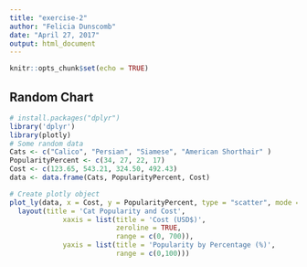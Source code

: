 ```yaml
---
title: "exercise-2"
author: "Felicia Dunscomb"
date: "April 27, 2017"
output: html_document
---
```


```r
knitr::opts_chunk$set(echo = TRUE)
```

## Random Chart

```r
# install.packages("dplyr")
library('dplyr')
library(plotly)
# Some random data
Cats <- c("Calico", "Persian", "Siamese", "American Shorthair" )
PopularityPercent <- c(34, 27, 22, 17)
Cost <- c(123.65, 543.21, 324.50, 492.43)
data <- data.frame(Cats, PopularityPercent, Cost)

# Create plotly object
plot_ly(data, x = Cost, y = PopularityPercent, type = "scatter", mode = 'text', text = ~Cats, textposition = 'middle right', textfont = list(color = '#000000', size = 16)) %>% 
  layout(title = 'Cat Popularity and Cost',
             xaxis = list(title = 'Cost (USD$)',
                          zeroline = TRUE,
                          range = c(0, 700)),
             yaxis = list(title = 'Popularity by Percentage (%)',
                          range = c(0,100)))
```

